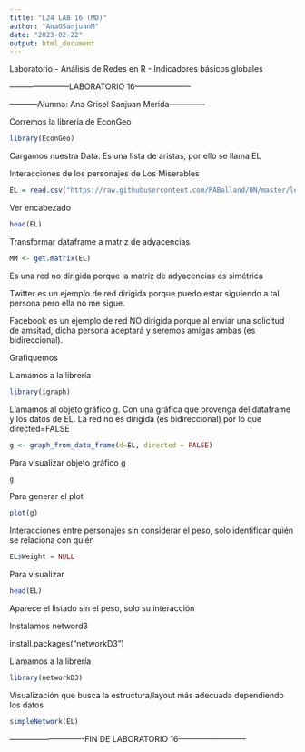```yaml
---
title: "L24 LAB 16 (MD)"
author: "AnaGSanjuanM"
date: "2023-02-22"
output: html_document
---
```


Laboratorio - Análisis de Redes en R - Indicadores básicos globales

-----------------------LABORATORIO 16---------------------

-----------Alumna: Ana Grisel Sanjuan Merida--------------

Corremos la librería de EconGeo
```r
library(EconGeo)
```

Cargamos nuestra Data. Es una lista de aristas, por ello se llama EL

Interacciones de los personajes de Los Miserables
```r
EL = read.csv("https://raw.githubusercontent.com/PABalland/ON/master/lesmis-el.csv")
```

Ver encabezado
```r
head(EL)
```

Transformar dataframe a matriz de adyacencias
```r
MM <- get.matrix(EL)
```
Es una red no dirigida porque la matriz de adyacencias es simétrica


Twitter es un ejemplo de red dirigida porque puedo estar siguiendo a tal persona pero ella no me sigue.

Facebook es un ejemplo de red NO dirigida porque al enviar una solicitud de amsitad, dicha persona aceptará y seremos amigas ambas (es bidireccional).

Grafiquemos

Llamamos a la librería
```r
library(igraph)
```

Llamamos al objeto gráfico g. Con una gráfica que provenga del dataframe y los datos de EL. La red no es dirigida (es bidireccional) por lo que directed=FALSE
```r
g <- graph_from_data_frame(d=EL, directed = FALSE)
```

Para visualizar objeto gráfico g
```r
g
```

Para generar el plot
```r
plot(g)
```

Interacciones entre personajes sin considerar el peso, solo identificar quién se relaciona con quién
```r
EL$Weight = NULL
```

Para visualizar
```r
head(EL)
```
Aparece el listado sin el peso, solo su interacción


Instalamos netword3

install.packages("networkD3")

Llamamos a la librería
```r
library(networkD3)
```

Visualización que busca la estructura/layout más adecuada dependiendo los datos
```r
simpleNetwork(EL)
```


----------------------------FIN DE LABORATORIO 16--------------------------
